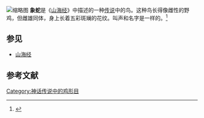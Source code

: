 {{Distinguish|象蛇}}
[[File:Imperial_Encyclopaedia_-_Animal_Kingdom_-_pic127_-_象蛇圖.svg|缩略图]]
'''象蛇'''是《[[山海经|山海经]]》中描述的一种[[传说|传说]]中的鸟。这种鸟长得像雌性的野鸡，但雌雄同体，身上长着五彩斑斓的花纹。叫声和名字是一样的。<ref>{{Cite book|title=山海经|last=|first=|publisher=|year=|isbn=|location=|pages=}}</ref>
{{cquote|text=有鸟焉，其状如雌雉，而五采以文，是自为牝牡，名曰象蛇，其鸣自詨。|source=《山海经·北山经·北次三经》}}{{wikisource|山海經/北山經#北次三经|北次三经}}
== 参见 ==
* [[山海经|山海经]]
== 参考文献 ==
<references />
{{神话小作品}}

[[Category:神话传说中的鸡形目|Category:神话传说中的鸡形目]]